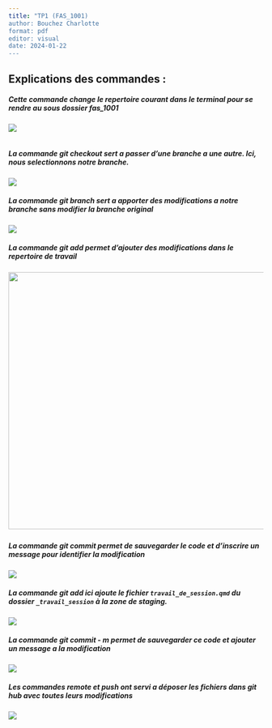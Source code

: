 ```yaml
---
title: "TP1 (FAS_1001)
author: Bouchez Charlotte 
format: pdf
editor: visual
date: 2024-01-22
---
```


## Explications des commandes :

##### Cette commande change le repertoire courant dans le terminal pour se rendre au sous dossier fas_1001

![](images/cd_chemin.png)

![]()

##### La commande git checkout sert a passer d'une branche a une autre. Ici, nous selectionnons notre branche.

![](images/git%20checkout%20.png)

##### La commande git branch sert a apporter des modifications a notre branche sans modifier la branche original

![](images/git%20branch%20.png)

##### La commande git add permet d'ajouter des modifications dans le repertoire de travail

##### ![](images/git%20add%20.png){width="508"}

##### La commande git commit permet de sauvegarder le code et d'inscrire un message pour identifier la modification

![](images/premier%20commit%20.png)

##### La commande git add ici ajoute le fichier **`travail_de_session.qmd`** du dossier **`_travail_session`** à la zone de staging.

![](images/git%20add%20travail%20session%20.png)

##### La commande git commit - m permet de sauvegarder ce code et ajouter un message a la modification

![](images/Capture%20d’écran,%20le%202024-01-21%20à%2016.06.51.png)

##### Les commandes remote et push ont servi a déposer les fichiers dans git hub avec toutes leurs modifications

##### ![](images/git%20remote%20.png)

![]()
